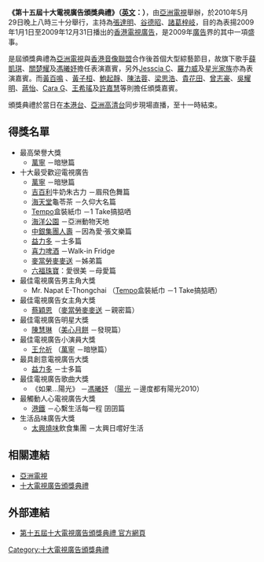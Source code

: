 {{十大電視廣告頒獎典禮}}
'''《第十五屆十大電視廣告頒獎典禮》（[[英文|英文]]：{{lang|en|The 15th Annual Most Popular TV Commercial Award}}）'''，由[[亞洲電視|亞洲電視]]舉辦，於2010年5月29日晚上八時三十分舉行，主持為[[張達明_(演員)|張達明]]、[[谷德昭|谷德昭]]、[[諸葛梓岐|諸葛梓岐]]，目的為表揚2009年1月1日至2009年12月31日播出的[[香港|香港]][[電視|電視]][[廣告|廣告]]，是2009年[[廣告|廣告]]界的其中一項盛事。

是屆頒獎典禮為[[亞洲電視|亞洲電視]]與[[香港音像聯盟|香港音像聯盟]]合作後首個大型綜藝節目，故旗下歌手[[薛凱琪|薛凱琪]]、[[關楚耀|關楚耀]]及[[馮曦妤|馮曦妤]]擔任表演嘉賓，另外[[Jesscia_C|Jesscia C]]、[[羅力威|羅力威]]及[[星光家族|星光家族]]亦為表演嘉賓。而[[黃百鳴|黃百鳴]] 、[[黃子桓|黃子桓]]、[[鮑起靜|鮑起靜]]、[[陳法蓉|陳法蓉]]、[[梁思浩|梁思浩]]、[[貴花田|貴花田]]、[[曾志豪|曾志豪]]、[[吳耀明|吳耀明]]、[[蔣怡|蔣怡]]、[[Cara_G|Cara G]]、[[王希瑤|王希瑤]]及[[許嘉慧|許嘉慧]]等則擔任頒獎嘉賓。

頒獎典禮於當日在[[本港台|本港台]]、[[亞洲高清台|亞洲高清台]]同步現場直播，至十一時結束。

== 得獎名單 ==
* 最高榮譽大獎
** [[萬寧_(零售商)|萬寧]] －暗戀篇
* 十大最受歡迎電視廣告
** [[萬寧_(零售商)|萬寧]] －暗戀篇
** [[吉百利|吉百利]]牛奶朱古力 －眉飛色舞篇
** [[海天堂|海天堂]]龜苓茶 －久仰大名篇
** [[Tempo|Tempo]]盒裝紙巾 －1 Take搞掂哂
** [[海洋公園|海洋公園]] －亞洲動物天地
** [[中銀集團人壽|中銀集團人壽]] －因為愛‧張文樂篇
** [[益力多|益力多]] －士多篇
** [[喜力啤酒|喜力啤酒]] －Walk-in Fridge
** [[麥當勞|麥當勞]][[麥麥送|麥麥送]] －姊弟篇
** [[六福珠寶|六福珠寶]]：愛很美 －母愛篇
* 最佳電視廣告男主角大獎
** Mr. Napat E-Thongchai （[[Tempo|Tempo]]盒裝紙巾 －1 Take搞掂晒）
* 最佳電視廣告女主角大獎
** [[蔡穎恩|蔡穎恩]] （[[麥當勞|麥當勞]][[麥麥送|麥麥送]] －親密篇）
* 最佳電視廣告明星大獎
** [[陳慧琳|陳慧琳]] （[[美心|美心]][[月餅|月餅]] －發現篇）
* 最佳電視廣告小演員大獎
** [[王允祈|王允祈]] （[[萬寧_(零售商)|萬寧]] －暗戀篇）
* 最具創意電視廣告大獎
** [[益力多|益力多]] －士多篇
* 最佳電視廣告歌曲大獎
** 《如果...陽光》 －[[馮曦妤|馮曦妤]] （[[陽光_(品牌)|陽光]] －邊度都有陽光2010）
* 最觸動人心電視廣告大獎
** [[港鐵|港鐵]] －心繫生活每一程 囝囝篇
* 生活品味廣告大獎
** [[太興燒味|太興燒味]]飲食集團 －太興日嚐好生活

== 相關連結 ==
* [[亞洲電視|亞洲電視]] 
* [[十大電視廣告頒獎典禮|十大電視廣告頒獎典禮]]

== 外部連結 ==
* [https://web.archive.org/web/20100715175709/http://www.hkatv.com/v3/special_events/10/tvc_award_2010/cover.html  第十五屆十大電視廣告頒獎典禮 官方網頁]

{{香港廣告頒獎典禮}}

[[Category:十大電視廣告頒獎典禮|Category:十大電視廣告頒獎典禮]]